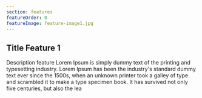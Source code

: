```yaml
---
section: features
featureOrder: 0
featureImage: feature-image1.jpg
---
```


## Title Feature 1

Description feature Lorem Ipsum is simply dummy text of the printing and typesetting industry. Lorem Ipsum has been the industry's standard dummy text ever since the 1500s, when an unknown printer took a galley of type and scrambled it to make a type specimen book. It has survived not only five centuries, but also the lea
